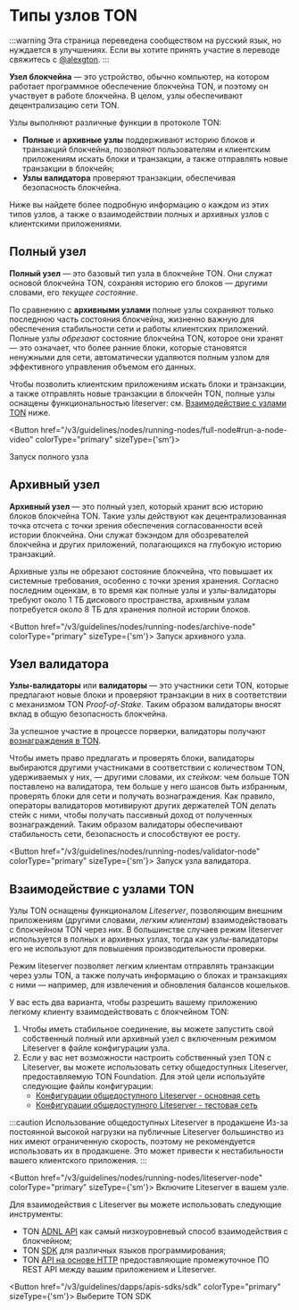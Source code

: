 
# Типы узлов TON

:::warning
Эта страница переведена сообществом на русский язык, но нуждается в улучшениях. Если вы хотите принять участие в переводе свяжитесь с [@alexgton](https://t.me/alexgton).
:::

**Узел блокчейна** — это устройство, обычно компьютер, на котором работает программное обеспечение блокчейна TON, и поэтому он участвует в работе блокчейна.
В целом, узлы обеспечивают децентрализацию сети TON.

Узлы выполняют различные функции в протоколе TON:

- **Полные** и **архивные узлы** поддерживают историю блоков и транзакций блокчейна, позволяют пользователям и клиентским приложениям искать блоки и транзакции, а также отправлять новые транзакции в блокчейн;
- **Узлы валидатора** проверяют транзакции, обеспечивая безопасность блокчейна.

Ниже вы найдете более подробную информацию о каждом из этих типов узлов, а также о взаимодействии полных и архивных узлов с клиентскими приложениями.

## Полный узел

**Полный узел** — это базовый тип узла в блокчейне TON.
Они служат основой блокчейна TON, сохраняя историю его блоков — другими словами, его _текущее состояние_.

По сравнению с **архивными узлами** полные узлы сохраняют только последнюю часть состояния блокчейна, жизненно важную для обеспечения стабильности сети и работы клиентских приложений.
Полные узлы _обрезают_ состояние блокчейна TON, которое они хранят — это означает, что более ранние блоки, которые становятся ненужными для сети, автоматически удаляются полным узлом для эффективного управления объемом его данных.

Чтобы позволить клиентским приложениям искать блоки и транзакции, а также отправлять новые транзакции в блокчейн TON, полные узлы оснащены функциональностью liteserver: см. [Взаимодействие с узлами TON](#interacting-with-ton-nodes) ниже.

<Button href="/v3/guidelines/nodes/running-nodes/full-node#run-a-node-video"
colorType="primary" sizeType={'sm'}>

Запуск полного узла

</Button>

## Архивный узел

**Архивный узел** — это полный узел, который хранит всю историю блоков блокчейна TON.
Такие узлы действуют как децентрализованная точка отсчета с точки зрения обеспечения согласованности всей истории блокчейна.
Они служат бэкэндом для обозревателей блокчейна и других приложений, полагающихся на глубокую историю транзакций.

Архивные узлы не обрезают состояние блокчейна, что повышает их системные требования, особенно с точки зрения хранения.
Согласно последним оценкам, в то время как полные узлы и узлы-валидаторы требуют около 1 ТБ дискового пространства, архивным узлам потребуется около 8 ТБ для хранения полной истории блоков.

<Button href="/v3/guidelines/nodes/running-nodes/archive-node"
colorType="primary" sizeType={'sm'}>
Запуск архивного узла.
</Button>

## Узел валидатора

**Узлы-валидаторы** или **валидаторы** — это участники сети TON, которые предлагают новые блоки и проверяют транзакции в них в соответствии с механизмом TON _Proof-of-Stake_.
Таким образом валидаторы вносят вклад в общую безопасность блокчейна.

За успешное участие в процессе порверки, валидаторы получают [вознаграждения в TON](/v3/documentation/infra/nodes/validation/staking-incentives).

Чтобы иметь право предлагать и проверять блоки, валидаторы выбираются другими участниками в соответствии с количеством TON, удерживаемых у них, — другими словами, их _стейком_: чем больше TON поставлено на валидатора, тем больше у него шансов быть избранным, проверять блоки для сети и получать вознаграждения.
Как правило, операторы валидаторов мотивируют других держателей TON делать стейк с ними, чтобы получать пассивный доход от полученных вознаграждений.
Таким образом валидаторы обеспечивают стабильность сети, безопасность и способствуют ее росту.

<Button href="/v3/guidelines/nodes/running-nodes/validator-node"
colorType="primary" sizeType={'sm'}>
Запуск узла валидатора.
</Button>

## Взаимодействие с узлами TON

Узлы TON оснащены функционалом _Liteserver_, позволяющим внешним приложениям (другими словами, _легким клиентам_) взаимодействовать с блокчейном TON через них.
В большинстве случаев режим liteserver используется в полных и архивных узлах, тогда как узлы-валидаторы его не используют для повышения производительности проверки.

Режим liteserver позволяет легким клиентам отправлять транзакции через узлы TON, а также получать информацию о блоках и транзакциях с ними — например, для извлечения и обновления балансов кошельков.

У вас есть два варианта, чтобы разрешить вашему приложению легкому клиенту взаимодействовать с блокчейном TON:

1. Чтобы иметь стабильное соединение, вы можете запустить свой собственный полный или архивный узел с включенным режимом Liteserver в файле конфигурации узла.
2. Если у вас нет возможности настроить собственный узел TON с Liteserver, вы можете использовать сетку общедоступных Liteserver, предоставляемую TON Foundation. Для этой цели используйте следующие файлы конфигурации:
   - [Конфигурации общедоступного Liteserver - основная сеть](https://ton.org/global-config.json)
   - [Конфигурации общедоступного Liteserver - тестовая сеть](https://ton.org/testnet-global.config.json)

:::caution Использование общедоступных Liteserver в продакшене
Из-за постоянной высокой нагрузки на публичные Liteserver большинство из них имеют ограниченную скорость, поэтому не рекомендуется использовать их в продакшене.
Это может привести к нестабильности вашего клиентского приложения.
:::

<Button href="/v3/guidelines/nodes/running-nodes/liteserver-node"
colorType="primary" sizeType={'sm'}>
Включите Liteserver в вашем узле.
</Button>

Для взаимодействия с Liteserver вы можете использовать следующие инструменты:

- TON [ADNL API](/v3/guidelines/dapps/apis-sdks/ton-adnl-apis) как самый низкоуровневый способ взаимодействия с блокчейном;
- TON [SDK](/v3/guidelines/dapps/apis-sdks/sdk) для различных языков программирования;
- TON [API на основе HTTP](/v3/concepts/dive-into-ton/ton-ecosystem/explorers-in-ton) предоставляющие промежуточное ПО REST API между вашим приложением и Liteserver.

<Button href="/v3/guidelines/dapps/apis-sdks/sdk"
colorType="primary" sizeType={'sm'}>
Выберите TON SDK
</Button>
